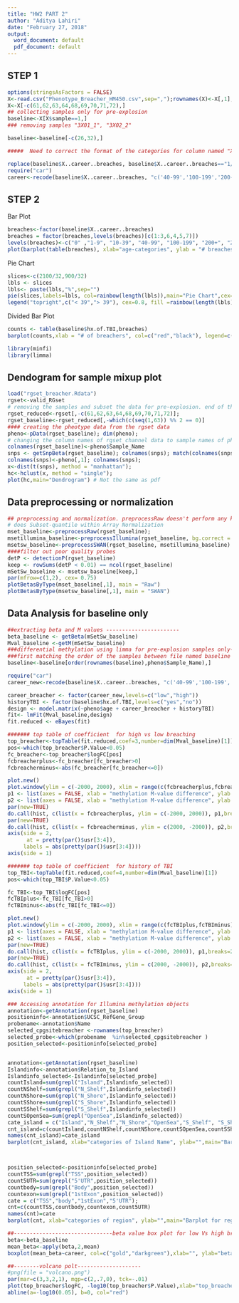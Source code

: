 ```yaml
---
title: "HW2 PART 2"
author: "Aditya Lahiri"
date: "February 27, 2018"
output:
  word_document: default
  pdf_document: default
---
```

## STEP 1
```r

options(stringsAsFactors = FALSE)
X<-read.csv("Phenotype_Breacher_HM450.csv",sep=",");rownames(X)<-X[,1];X<-X[,-1]
X<-X[-c(61,62,63,64,68,69,70,71,72),]
## collecting samples only for pre-explosion
baseline<-X[X$sample==1,]
### removing samples "3X01_1", "3X02_2"

baseline<-baseline[-c(26,32),]

#####  Need to correct the format of the categories for column named "X..career..breaches". After correcting the column create the bar plot. re-categorize the column as "<39"  and ">39" and draw the piechart

replace(baseline$X..career..breaches, baseline$X..career..breaches=="1/9/2016", "1-9")
require("car")
career<-recode(baseline$X..career..breaches, "c('40-99','100-199','200-399','400+')='>39'; else='<39'")

```

## STEP 2
Bar Plot
```r
breaches<-factor(baseline$X..career..breaches)
breaches = factor(breaches,levels(breaches)[c(1:3,6,4,5,7)])
levels(breaches)<-c("0" ,"1-9", "10-39", "40-99", "100-199", "200+", "200+")
plot(barplot(table(breaches), xlab="age-categories", ylab = "# breaches",main ="# breaches bar plot"))
```
Pie Chart
```r
slices<-c(2100/32,900/32)
lbls <- slices
lbls<- paste(lbls,"%",sep="")
pie(slices,labels=lbls, col=rainbow(length(lbls)),main="Pie Chart",cex=0.8)
legend("topright",c("< 39","> 39"), cex=0.8, fill =rainbow(length(lbls)))
```
Divided Bar Plot
```r
counts <- table(baseline$hx.of.TBI,breaches)
barplot(counts,xlab = "# of breachers", col=c("red","black"), legend=c("TBI=no","TBI=yes"), ylim=c(0,15))
```


```r
library(minfi)
library(limma)
```
## Dendogram for sample mixup plot
```r
load("rgset_breacher.Rdata")
rgset<-valid_RGset
# removing the samples and subset the data for pre-explosion. end of this step youshould have 30 samples and all of them are from pre-explosion category.
rgset_reduced<-rgset[,-c(61,62,63,64,68,69,70,71,72)];
rgset_baseline<-rgset_reduced[,-which(c(seq(1,63)) %% 2 == 0)]
#### creating the pheotype data from the rgset data
pheno<-pData(rgset_baseline); dim(pheno);
# changing the column names of rgset channel data to sample names of phenotype
colnames(rgset_baseline)<-pheno$Sample_Name
snps <- getSnpBeta(rgset_baseline); colnames(snps); match(colnames(snps),paste0(pheno$Slide,"_",pheno$Array));
colnames(snps)<-pheno[,1]; colnames(snps);
x<-dist(t(snps), method = "manhattan");
hc<-hclust(x, method = "single");
plot(hc,main="Dendrogram") # Not the same as pdf
```


## Data preprocessing or normalization
```r
## preprocessing and normalization. preprocessRaw doesn't perform any kind of normalization. preprocessSWAN
# does Subset-quantile within Array Normalization
mset_baseline<-preprocessRaw(rgset_baseline);
msetillumina_baseline<-preprocessIllumina(rgset_baseline, bg.correct = TRUE, normalize = "controls")
msetsw_baseline<-preprocessSWAN(rgset_baseline, msetillumina_baseline)
####filter out poor quality probes
detP <- detectionP(rgset_baseline)
keep <- rowSums(detP < 0.01) == ncol(rgset_baseline)
mSetSw_baseline <- msetsw_baseline[keep,]
par(mfrow=c(1,2), cex= 0.75)
plotBetasByType(mset_baseline[,1], main = "Raw")
plotBetasByType(msetsw_baseline[,1], main = "SWAN")
```

## Data Analysis for baseline only
```r
##extracting beta and M values -----------------------
beta_baseline <- getBeta(mSetSw_baseline)
Mval_baseline <-getM(mSetSw_baseline)
###differential methylation using limma for pre-explosion samples only-------------------------
###first matching the order of the samples between file named baseline and file named pheno
baseline<-baseline[order(rownames(baseline),pheno$Sample_Name),]

require("car")
career_new<-recode(baseline$X..career..breaches, "c('40-99','100-199','200-399','400+')='high'; else='low'")

career_breacher <- factor(career_new,levels=c("low","high"))
historyTBI <- factor(baseline$hx.of.TBI,levels=c("yes","no"))
design <- model.matrix(~pheno$age + career_breacher + historyTBI)
fit<- lmFit(Mval_baseline,design)
fit.reduced <- eBayes(fit)

####### top table of coefficient  for high vs low breaching
top_breacher<-topTable(fit.reduced,coef=3,number=dim(Mval_baseline)[1])
pos<-which(top_breacher$P.Value<0.05)
fc_breacher<-top_breacher$logFC[pos]
fcbreacherplus<-fc_breacher[fc_breacher>0]
fcbreacherminus<-abs(fc_breacher[fc_breacher<=0])

plot.new()
plot.window(ylim = c(-2000, 2000), xlim = range(c(fcbreacherplus,fcbreacherminus)))
p1 <- list(axes = FALSE, xlab = "methylation M-value difference", ylab = "# of CpGs", main = "Breach: low vs high",col = "red", border ="black")
p2 <- list(axes = FALSE, xlab = "methylation M-value difference", ylab = "# of CpGs", main = "Breach: low vs high",col = "blue", border = "black")
par(new=TRUE)
do.call(hist, c(list(x = fcbreacherplus, ylim = c(-2000, 2000)), p1,breaks=25))
par(new=TRUE)
do.call(hist, c(list(x = fcbreacherminus, ylim = c(2000, -2000)), p2,breaks=25))
axis(side = 2, 
      at = pretty(par()$usr[3:4]), 
     labels = abs(pretty(par()$usr[3:4])))
axis(side = 1) 
```

```r
####### top table of coefficient  for history of TBI
top_TBI<-topTable(fit.reduced,coef=4,number=dim(Mval_baseline)[1])
pos<-which(top_TBI$P.Value<0.05)

fc_TBI<-top_TBI$logFC[pos]
fcTBIplus<-fc_TBI[fc_TBI>0]
fcTBIminus<-abs(fc_TBI[fc_TBI<=0])

plot.new()
plot.window(ylim = c(-2000, 2000), xlim = range(c(fcTBIplus,fcTBIminus)))
p1 <- list(axes = FALSE, xlab = "methylation M-value difference", ylab = "# of CpGs", main = "TBI: no vs yes",col = "red", border ="black")
p2 <- list(axes = FALSE, xlab = "methylation M-value difference", ylab = "# of CoGs", main = "TBI: no vs yes",col = "blue", border = "black")
par(new=TRUE)
do.call(hist, c(list(x = fcTBIplus, ylim = c(-2000, 2000)), p1,breaks=25))
par(new=TRUE)
do.call(hist, c(list(x = fcTBIminus, ylim = c(2000, -2000)), p2,breaks=25))
axis(side = 2, 
      at = pretty(par()$usr[3:4]), 
     labels = abs(pretty(par()$usr[3:4])))
axis(side = 1) 
```

```r
### Accessing annotation for Illumina methylation objects
annotation<-getAnnotation(rgset_baseline)
positioninfo<-annotation$UCSC_RefGene_Group
probename<-annotation$Name
selected_cpgsitebreacher <-rownames(top_breacher)
selected_probe<-which(probename  %in%selected_cpgsitebreacher )
position_selected<-positioninfo[selected_probe]


annotation<-getAnnotation(rgset_baseline)
Islandinfo<-annotation$Relation_to_Island
Islandinfo_selected<-Islandinfo[selected_probe]
countIsland=sum(grepl("Island",Islandinfo_selected))
countNShelf=sum(grepl("N_Shelf",Islandinfo_selected))
countNShore=sum(grepl("N_Shore",Islandinfo_selected))
countSShore=sum(grepl("S_Shore",Islandinfo_selected))
countSShelf=sum(grepl("S_Shelf",Islandinfo_selected))
countSOpenSea=sum(grepl("OpenSea",Islandinfo_selected))
cate_island = c("Island","N_Shelf","N_Shore","OpenSea","S_Shelf", "S_Shore");
cnt_island=c(countIsland,countNShelf,countNShore,countSOpenSea,countSShore,countSShelf)
names(cnt_island)=cate_island
barplot(cnt_island, xlab="categories of Island Name", ylab="",main="Barplot for Island Name")



position_selected<-positioninfo[selected_probe]
countTSS=sum(grepl("TSS",position_selected))
count5UTR=sum(grepl("5'UTR",position_selected))
countbody=sum(grepl("Body",position_selected))
countexon=sum(grepl("1stExon",position_selected))
cate = c("TSS","body","1stExon","5'UTR");
cnt=c(countTSS,countbody,countexon,count5UTR)
names(cnt)=cate
barplot(cnt, xlab="categories of region", ylab="",main="Barplot for regions") 

```


```r
##-------------------------------beta value box plot for low Vs high breaches------------------------
beta<-beta_baseline
mean_beta<-apply(beta,2,mean)
boxplot(mean_beta~career, col=c("gold","darkgreen"),xlab="", ylab="beta values")


```
```r
##--------volcano polt--------------------
#png(file = "volcano.png")
par(mar=c(3,3,2,1), mgp=c(2,.7,0), tck=-.01)
plot(top_breacher$logFC, -log10(top_breacher$P.Value),xlab="top_breacher$logFC", ylab="-log10p-value")
abline(a=-log10(0.05), b=0, col="red")

```








